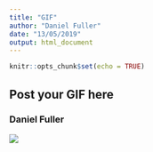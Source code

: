 ```yaml
---
title: "GIF"
author: "Daniel Fuller"
date: "13/05/2019"
output: html_document
---
```


```r
knitr::opts_chunk$set(echo = TRUE)
```

## Post your GIF here

### Daniel Fuller

![](https://media.giphy.com/media/dJtoGmnupA00QaJitW/giphy.gif)
